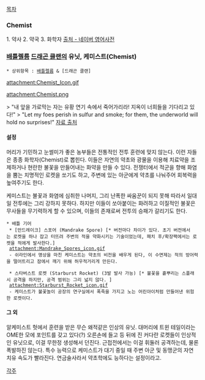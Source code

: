 [[목차]]

=== Chemist ===
1. 약사
2. 약국
3. 화학자
[http://endic.naver.com/enkrEntry.nhn?sLn=kr&entryId=8d7be55e031f41b8af08920cba5ef8ff 출처 - 네이버 영어사전]

=== [[배틀렐름]] [[드래곤 클랜]]의 유닛, 케미스트(Chemist) ===
 * 상위항목 : [[배틀렐름]] & [드래곤 클랜]

{{{+1 '''Chemist''' }}}

attachment:Chemist_Icon.gif

attachment:Chemist.png

> "내 앞을 가로막는 자는 유황 연기 속에서 죽어가리라! 지옥이 너희들을 기다리고 있다!"
> "Let my foes perish in sulfur and smoke; for them, the underworld will hold no surprises!"
[http://battlerealms.wikia.com/wiki/Chemist  자료 출처]
==== 설정 ====
머리가 기민하고 눈썰미가 좋은 농부들은 전통적인 전투 훈련에 맞지 않는다. 이런 자들은 종종 화학자(Chemist)로 뽑힌다. 
이들은 자연의 약초와 광물을 이용해 치료약을 조제하거나 현란한 불꽃을 만들어내는 화약을 만들 수 있다. 전쟁터에서 적군을 향해 화염을 뿜는 치명적인 로켓을 쏘기도 하고, 주변에 있는 아군에게 약초를 나눠주어 회복력을 높여주기도 한다. 

케미스트는 불꽃과 화염에 심취한 나머지, 그리 난폭한 싸움꾼이 되지 못해 따라서 일대일 전투에는 그리 강하지 못하다. 
하지만 이들이 쏘아붙이는 화려하고 이질적인 불꽃은 무사들을 무기력하게 할 수 있으며, 이들의 존재로써 전투의 승패가 갈리기도 한다. 

 * 배틀 기어
  * [만드레이크] 스포어 (Mandrake Spore) [* 버전마다 차이가 있다. 초기 버전에서는 로켓을 하나 잡고 터뜨려 주변의 적을 약화시키는 기술이었는데, 패치 후/확장팩에서는 로켓을 적에게 발사한다.]
  attachment:Mandrake_Spores_icon.gif
  - 쉬라인에서 명상을 마친 케미스트는 약초의 비전을 배우게 된다, 이 수면제는 적의 방어력을 떨어트리고 잠에서 깨기 위해 허우적거리게 만든다. 

  * 스타버스트 로켓 (Starburst Rocket) (3발 발사 가능) [* 불꽃을 흩뿌리는 스플래시 공격을 하지만, 공격 범위는 그리 넓지 않다. ]
  attachment:Starburst_Rocket_icon.gif
  - 케미스트가 불꽃놀이 공장의 연구실에서 폭죽을 가지고 노는 어린아이처럼 만들어낸 위험한 로켓이다. 
==== 그 외 ====
알케미스트 헛에서 훈련을 받은 무슨 왜적같은 인상의 유닛. 대머리에 트윈 테일이라는 OME한 모에 포인트를 갖고 있다(?) 
오른손에 들고 등 뒤에 진 커다란 로켓들이 인상적인 유닛으로, 이걸 무한정 생성해서 던진다. 근접전에서는 이걸 휘둘러 공격하는데, 물론 폭발하진 않는다. 
특수 능력으로 케미스트가 대기 중일 때 주변 아군 및 동맹군의 자연 치유 속도가 빨라진다. 연금술사라서 약초학에도 능하다는 설정이라고. 

[[각주]]
